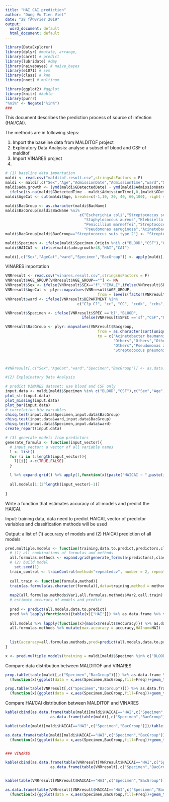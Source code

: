 ```yaml
---
title: "HAI CAI prediction"
author: "Dung Vu Tien Viet"
date: "28 fÃ©vrier 2019"
output:
  word_document: default
  html_document: default
---
```


```r
library(DataExplorer) 
library(dplyr) #mutate, arrange, 
library(caret) # predict
library(lubridate) #dmy
library(naivebayes) # naive_bayes
library(e1071) # svm
library(class) # knn
library(nnet) # multinom

library(ggplot2) #ggplot
library(knitr) #kable
library(purrr)
"%ni%" <- Negate("%in%")
###
```

This document describes the prediction process of source of infection (HAI/CAI).

The methods are in following steps:

(1) Import the baseline data from MALDITOF project
(2) Exploratory Data Analysis: analyse a subset of blood and CSF of malditof 
(3) Import VINARES project
(4) 


```r
# (1) baseline data importation
maldi <- read.csv("malditof.result.csv",stringsAsFactors = F)
maldi <- maldi[,c("Sex","Age","AdmissionDate","AdmissionTime","ward","Specimen","Specimen.Origin","InfectionReason","GDetectedDate","GDetectedTime","BacName")]
maldi$adm.growth <- (ymd(maldi$GDetectedDate) - ymd(maldi$AdmissionDate))*24+ 
  ifelse(is.na(maldi$GDetectedTime - maldi$AdmissionTime),0,(maldi$GDetectedTime - maldi$AdmissionTime) )
maldi$AgeCat <- cut(maldi$Age, breaks=c(-1,10, 20, 40, 60,100), right = TRUE)

maldi$BacGroup <- as.character(maldi$BacName)
maldi$BacGroup[maldi$BacName %ni% 
                                 c("Escherichia coli","Streptococcus suis","Cryptococcus neoformans",
                                   "Staphylococcus aureus","Klebsiella pneumoniae","Streptococcus suis type 2",
                                   "Penicillium marneffei","Streptococcus pneumoniae","Salmonella sp.","Pseudomonas pseudomallei",
                                   "Pseudomonas aeruginosa","Acinetobacter baumannii","Pseudomonas pseudomallei")] <- "Others"
maldi$BacGroup[maldi$BacGroup=="Streptococcus suis type 2"] <- "Streptococcus suis" # correct S.suis name

maldi$Specimen <- ifelse(maldi$Specimen.Origin %ni% c("BLOOD","CSF"),"Other",maldi$Specimen.Origin)
maldi$HAICAI <- ifelse(maldi$adm.growth>48,"HAI","CAI")

maldi[,c("Sex","AgeCat","ward","Specimen","BacGroup")] <- apply(maldi[,c("Sex","AgeCat","ward","Specimen","BacGroup")],2,as.factor)
```

VINARES importation

```r
VNRresult <- read.csv("vinares.result.csv",stringsAsFactors = F)
VNRresult$AGE_GROUP[VNRresult$AGE_GROUP==""] <- NA
VNRresult$Sex <- ifelse(VNRresult$SEX=="f","FEMALE",ifelse(VNRresult$SEX=="m","MALE",NA))
VNRresult$AgeCat <- plyr::mapvalues(VNRresult$AGE_GROUP,
                                         from = levels(factor(VNRresult$AGE_GROUP)),to = sort(unique(maldi$AgeCat)))
VNRresult$ward <- ifelse(VNRresult$DEPARTMENT %in% 
                                c("C?p C?", "cc", "CC", "ccdk", "cchs", "cctm","HS","hscc", "HSCC", "hsn","HSN", "hsng", "icu", "NICU"), "Critical Care","Other")

VNRresult$Specimen <- ifelse(VNRresult$SPEC =='bl',"BLOOD",
                                  ifelse(VNRresult$SPEC =='sf',"CSF","Other"))

VNRresult$BacGroup <- plyr::mapvalues(VNRresult$Bacgroup,
                                         from = as.character(sort(unique(VNRresult$Bacgroup))),
                                         to = c("Acinetobacter baumannii","Escherichia coli",
                                                "Others","Others","Others","Klebsiella pneumoniae",
                                                "Others","Pseudomonas aeruginosa","Staphylococcus aureus",
                                                "Streptococcus pneumoniae"))



#VNRresult[,c("Sex","AgeCat","ward","Specimen","BacGroup")] <- as.data.frame(lapply(c("Sex","AgeCat","ward","Specimen","BacGroup"),function(x){VNRresult[,x] <- factor(VNRresult[,x],levels = levels(input.data[,x]))}))

```

```r
#(2) Explainatory Data Analysis

# predict VINARES dataset: use blood and CSF only
input.data <- maldi[maldi$Specimen %in% c("BLOOD","CSF"),c("Sex","Age","AgeCat","ward","Specimen","BacName","BacGroup","AdmissionDate","adm.growth","HAICAI")]
plot_str(input.data)
plot_missing(input.data)
plot_bar(input.data)
# correlation btw variables
chisq.test(input.data$Specimen,input.data$BacGroup)
chisq.test(input.data$ward,input.data$BacGroup)
chisq.test(input.data$Specimen,input.data$ward)
create_report(input.data)
```

```r
# (3) generate models from predictors
generate_formula <- function(input_vector){
  # input_vector: a vector of all variable names
  l <- list()
  for (i in 1:length(input_vector)){
    l[[i]] <-c(TRUE,FALSE) 
  }

  l %>% expand.grid() %>% apply(1,function(x){paste("HAICAI ~ ",paste(input_vector[unlist(x)],collapse = " + "))})->all.models
  
  all.models[1:(2^length(input_vector)-1)]
  
}
```


Write a function that estimates accuracy of all models and predict the HAICAI. 

Input: training data, data need to predict HAICAI, vector of predictor variables and classification methods will be used

Output: a list of (1) accuracy of models and (2) HAICAI prediction of all models

```r

pred.multiple.models <- function(training,data.to.predict,predictors,classification.methods){
  # (1) all combinations of formulas and methods
  all.formulas.methods <- expand.grid(generate_formula(predictors),classification.methods)
  # (2) build model
    set.seed(1)
  train_control <- trainControl(method="repeatedcv", number = 2, repeats=2)
  
  call.train <- function(formula,method){
  train(as.formula(as.character(formula)),data=training,method = method, trControl=train_control)}
  
  map2(all.formulas.methods$Var1,all.formulas.methods$Var2,call.train) -> all.models
  # estimate accuracy of models and predict
  
  pred <- predict(all.models,data.to.predict)
  pred %>% lapply(function(x){table(x)["HAI"]}) %>% as.data.frame %>% t -> HAI
  
  all.models %>% lapply(function(x){max(x$results$Accuracy)}) %>% as.data.frame %>% t -> accuracy
  all.formulas.methods %>% mutate(max.accuracy = accuracy,HAInum=HAI) -> all.formulas.methods
    
  
  list(accuracy=all.formulas.methods,pred=predict(all.models,data.to.predict))
}

x <- pred.multiple.models(training = maldi[maldi$Specimen %in% c("BLOOD","CSF"),c("Specimen","ward","BacGroup","HAICAI")],data.to.predict = VNRresult[VNRresult$Specimen %in% c("BLOOD","CSF"),c("Specimen","ward","BacGroup")],predictors = c("ward","BacGroup"),classification.methods = c("multinom","adaboost"))

```


Compare data distribution between MALDITOF and VINARES

```r
prop.table(table(maldi[,c("Specimen","BacGroup")])) %>% as.data.frame %>% arrange(Freq) %>%
  (function(x){ggplot(data = x,aes(Specimen,BacGroup,fill=Freq))+geom_tile()+ scale_fill_gradient(low = "white", high = "red")})

prop.table(table(VNRresult[,c("Specimen","BacGroup")])) %>% as.data.frame %>% arrange(Freq) %>%
  (function(x){ggplot(data = x,aes(Specimen,BacGroup,fill=Freq))+geom_tile()+ scale_fill_gradient(low = "white", high = "red")})

```

Compare HAI/CAI distribution between MALDITOF and VINARES

```r

kable(cbind(as.data.frame(table(maldi[maldi$HAICAI=="HAI",c("Specimen","BacGroup")])),
                    as.data.frame(table(maldi[,c("Specimen","BacGroup")]))))

kable(table(maldi[maldi$HAICAI=="HAI",c("Specimen","BacGroup")])/table(maldi[,c("Specimen","BacGroup")]))

as.data.frame(table(maldi[maldi$HAICAI=="HAI",c("Specimen","BacGroup")])/table(maldi[,c("Specimen","BacGroup")])) %>% arrange(Freq) %>%
  (function(x){ggplot(data = x,aes(Specimen,BacGroup,fill=Freq))+geom_tile()+ scale_fill_gradient(low = "white", high = "red")})


### VINARES

kable(cbind(as.data.frame(table(VNRresult[VNRresult$HAICAI=="HAI",c("Specimen","BacGroup")])),
                    as.data.frame(table(VNRresult[,c("Specimen","BacGroup")]))))


kable(table(VNRresult[VNRresult$HAICAI=="HAI",c("Specimen","BacGroup")])/table(VNRresult[,c("Specimen","BacGroup")]))

as.data.frame(table(VNRresult[VNRresult$HAICAI=="HAI",c("Specimen","BacGroup")])/table(VNRresult[,c("Specimen","BacGroup")])) %>% arrange(Freq) %>%
  (function(x){ggplot(data = x,aes(Specimen,BacGroup,fill=Freq))+geom_tile()+ scale_fill_gradient(low = "white", high = "red")})


```
